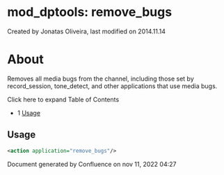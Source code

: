 
# mod_dptools: remove_bugs 

 Created by  Jonatas Oliveira, last modified on 2014.11.14

# About

Removes all media bugs from the channel, including those set by record\_session, tone\_detect, and other applications that use media bugs.

Click here to expand Table of Contents

* 1 [Usage](#-freeswitch--mod_dptools-remove_bugs-)

## Usage

```xml
<action application="remove_bugs"/>
```

Document generated by Confluence on nov 11, 2022 04:27
